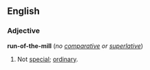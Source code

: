 ==English==
===Adjective===
'''run-of-the-mill''' (''no [[comparative]] or [[superlative]]'')

#Not [[special]]; [[ordinary]].